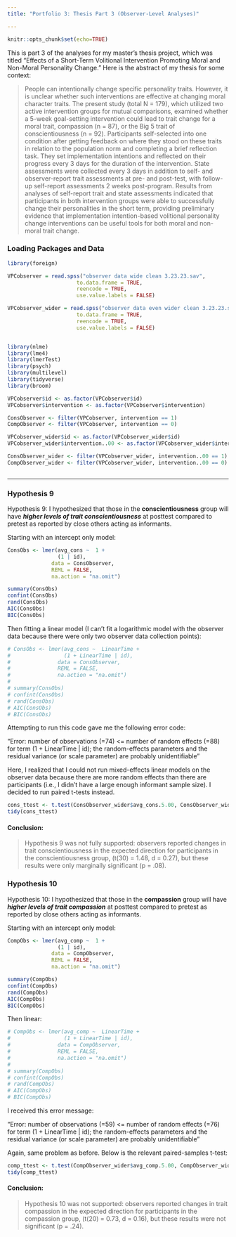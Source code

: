 ```yaml
---
title: "Portfolio 3: Thesis Part 3 (Observer-Level Analyses)"

---
```


```r
knitr::opts_chunk$set(echo=TRUE)
```


This is part 3 of the analyses for my master's thesis project, which was titled "Effects of a Short-Term Volitional Intervention Promoting Moral and Non-Moral Personality Change." Here is the abstract of my thesis for some context:

> People can intentionally change specific personality traits. However, it is unclear whether such interventions are effective at changing moral character traits. The present study (total N = 179), which utilized two active intervention groups for mutual comparisons, examined whether a 5-week goal-setting intervention could lead to trait change for a moral trait, compassion (n = 87), or the Big 5 trait of conscientiousness (n = 92). Participants self-selected into one condition after getting feedback on where they stood on these traits in relation to the population norm and completing a brief reflection task. They set implementation intentions and reflected on their progress every 3 days for the duration of the intervention. State assessments were collected every 3 days in addition to self- and observer-report trait assessments at pre- and post-test, with follow-up self-report assessments 2 weeks post-program. Results from analyses of self-report trait and state assessments indicated that participants in both intervention groups were able to successfully change their personalities in the short term, providing preliminary evidence that implementation intention-based volitional personality change interventions can be useful tools for both moral and non-moral trait change. 


### Loading Packages and Data


```r


library(foreign)

VPCobserver = read.spss("observer data wide clean 3.23.23.sav",
                      to.data.frame = TRUE,
                      reencode = TRUE,
                      use.value.labels = FALSE)

VPCobserver_wider = read.spss("observer data even wider clean 3.23.23.sav",
                      to.data.frame = TRUE,
                      reencode = TRUE,
                      use.value.labels = FALSE)


library(nlme)
library(lme4)
library(lmerTest)
library(psych)
library(multilevel)
library(tidyverse)
library(broom)

VPCobserver$id <- as.factor(VPCobserver$id)
VPCobserver$intervention <- as.factor(VPCobserver$intervention)

ConsObserver <- filter(VPCobserver, intervention == 1)
CompObserver <- filter(VPCobserver, intervention == 0)

VPCobserver_wider$id <- as.factor(VPCobserver_wider$id)
VPCobserver_wider$intervention..00 <- as.factor(VPCobserver_wider$intervention..00)

ConsObserver_wider <- filter(VPCobserver_wider, intervention..00 == 1)
CompObserver_wider <- filter(VPCobserver_wider, intervention..00 == 0)



```

----------------


### Hypothesis 9

Hypothesis 9: I hypothesized that those in the **conscientiousness** group will have ***higher levels of trait conscientiousness*** at posttest compared to pretest as reported by close others acting as informants. 

Starting with an intercept only model:

```r
ConsObs <- lmer(avg_cons ~  1 +
                (1 | id), 
              data = ConsObserver,
              REML = FALSE,
              na.action = "na.omit")

summary(ConsObs)
confint(ConsObs)
rand(ConsObs)
AIC(ConsObs)
BIC(ConsObs)
```

Then fitting a linear model (I can't fit a logarithmic model with the observer data because there were only two observer data collection points):

```r
# ConsObs <- lmer(avg_cons ~  LinearTime +
#                 (1 + LinearTime | id), 
#               data = ConsObserver,
#               REML = FALSE,
#               na.action = "na.omit")
# 
# summary(ConsObs)
# confint(ConsObs)
# rand(ConsObs)
# AIC(ConsObs)
# BIC(ConsObs)
```

Attempting to run this code gave me the following error code:

"Error: number of observations (=74) <= number of random effects (=88) for term (1 + LinearTime | id); the random-effects parameters and the residual variance (or scale parameter) are probably unidentifiable"

Here, I realized that I could not run mixed-effects linear models on the observer data because there are more random effects than there are participants (i.e., I didn't have a large enough informant sample size). I decided to run paired t-tests instead. 

```r

cons_ttest <- t.test(ConsObserver_wider$avg_cons.5.00, ConsObserver_wider$avg_cons..00, paired = TRUE, alternative = "greater")
tidy(cons_ttest)

```


#### Conclusion:

> Hypothesis 9 was not fully supported: observers reported changes in trait conscientiousness in the expected direction for participants in the conscientiousness group, (t(30) = 1.48, d = 0.27), but these results were only marginally significant (p = .08). 


### Hypothesis 10 

Hypothesis 10: I hypothesized that those in the **compassion** group will have ***higher levels of trait compassion*** at posttest compared to pretest as reported by close others acting as informants. 

Starting with an intercept only model:

```r
CompObs <- lmer(avg_comp ~  1 +
                (1 | id), 
              data = CompObserver,
              REML = FALSE,
              na.action = "na.omit")

summary(CompObs)
confint(CompObs)
rand(CompObs)
AIC(CompObs)
BIC(CompObs)
```

Then linear:

```r
# CompObs <- lmer(avg_comp ~  LinearTime +
#                 (1 + LinearTime | id), 
#               data = CompObserver,
#               REML = FALSE,
#               na.action = "na.omit")
# 
# summary(CompObs)
# confint(CompObs)
# rand(CompObs)
# AIC(CompObs)
# BIC(CompObs)
```
I received this error message:

"Error: number of observations (=59) <= number of random effects (=76) for term (1 + LinearTime | id); the random-effects parameters and the residual variance (or scale parameter) are probably unidentifiable"


Again, same problem as before. Below is the relevant paired-samples t-test:

```r

comp_ttest <- t.test(CompObserver_wider$avg_comp.5.00, CompObserver_wider$avg_comp..00, paired = TRUE, alternative = "greater")
tidy(comp_ttest)

```

#### Conclusion:

> Hypothesis 10 was not supported: observers reported changes in trait compassion in the expected direction for participants in the compassion group, (t(20) = 0.73, d = 0.16), but these results were not significant (p = .24). 


